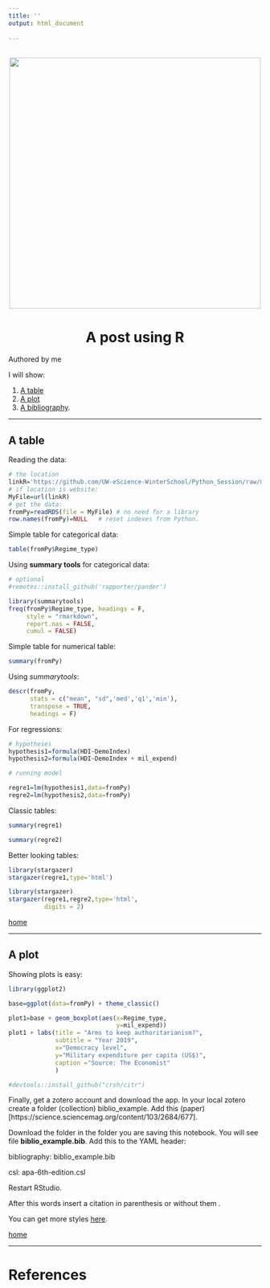 ```yaml
---
title: ''
output: html_document
  
---
```


<br> 
<center><img src="cherryBlossom.png" width="500"></center>

<center><h1> A post using R </h1></center>


<div align="right">Authored by me </div>
<a id='home'></a>
I will show:

1. [A table](#table)
2. [A plot](#plot)
3. [A bibliography](#bib).

____

<a id='table'></a>

## A table

Reading the data:

```r
# the location
linkR='https://github.com/UW-eScience-WinterSchool/Python_Session/raw/main/demohdimil.RDS'
# if location is website:
MyFile=url(linkR)
# get the data:
fromPy=readRDS(file = MyFile) # no need for a library
row.names(fromPy)=NULL   # reset indexes from Python.


```

Simple table for categorical data:
```r
table(fromPy$Regime_type)
```
Using **summary tools** for categorical data:

```r
# optional
#remotes::install_github('rapporter/pander')
```

```r
library(summarytools)
freq(fromPy$Regime_type, headings = F,
     style = "rmarkdown",
     report.nas = FALSE,
     cumul = FALSE)
```

Simple table for numerical table:

```r
summary(fromPy)
```
Using *summarytools*:

```r
descr(fromPy,
      stats = c("mean", "sd",'med','q1','min'),
      transpose = TRUE, 
      headings = F)
```

For regressions:

```r
# hypotheses
hypothesis1=formula(HDI~DemoIndex)
hypothesis2=formula(HDI~DemoIndex + mil_expend)

# running model

regre1=lm(hypothesis1,data=fromPy)
regre2=lm(hypothesis2,data=fromPy)
```

Classic tables:

```r
summary(regre1)
```

```r
summary(regre2)
```

Better looking tables:

```r
library(stargazer)
stargazer(regre1,type='html')
```

<div align="center">

<style type="text/css">
td{padding:0 15px 0 15px;}
</style>

```r
library(stargazer)
stargazer(regre1,regre2,type='html',
          digits = 2)
```

 </div> 
[home](#home)


____

<a id='plot'></a>

## A plot

Showing plots is easy:

```r
library(ggplot2)

base=ggplot(data=fromPy) + theme_classic()

plot1=base + geom_boxplot(aes(x=Regime_type,
                              y=mil_expend))
plot1 + labs(title = "Arms to keep authoritarianism?",
             subtitle = "Year 2019",
             x="Democracy level",
             y="Military expenditure per capita (US$)",
             caption ="Source: The Economist"
             )
```



```r
#devtools::install_github("crsh/citr")
```

Finally, get a zotero account and download the app. In your local zotero create a folder (collection) biblio_example. Add this (paper)[https://science.sciencemag.org/content/103/2684/677].

Download the folder in the folder you are saving this notebook. You will see  file **biblio_example.bib**. Add this to the YAML header:

bibliography: biblio_example.bib

csl: apa-6th-edition.csl

Restart RStudio. 

After this words insert a citation in parenthesis    or without them   .

You can get more styles [here](https://github.com/citation-style-language/styles).

[home](#home)

____

<a id='bib'></a>

# References

